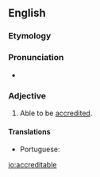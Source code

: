 ==English==

===Etymology===
{{suffix|accredit|able|lang=en}}

===Pronunciation===
* {{a|US}} {{IPA|/ə.ˈkɹɛd.ət.ə.bəl/|lang=en}}

===Adjective===
{{en-adj}}
# Able to be [[accredit]]ed.

====Translations====
{{trans-top|able to be accredited}}
* Portuguese: {{t|pt|credenciável}}
{{trans-mid}}
{{trans-bottom}}

[[io:accreditable]]